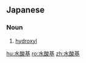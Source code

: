 ==Japanese==
{{ja-kanjitab|すい|さん|き|yomi=o}}

===Noun===
{{ja-noun|すいさんき}}

# {{lb|ja|chemistry|sort=すいさんき}} [[hydroxyl]]

[[hu:水酸基]]
[[ro:水酸基]]
[[zh:水酸基]]